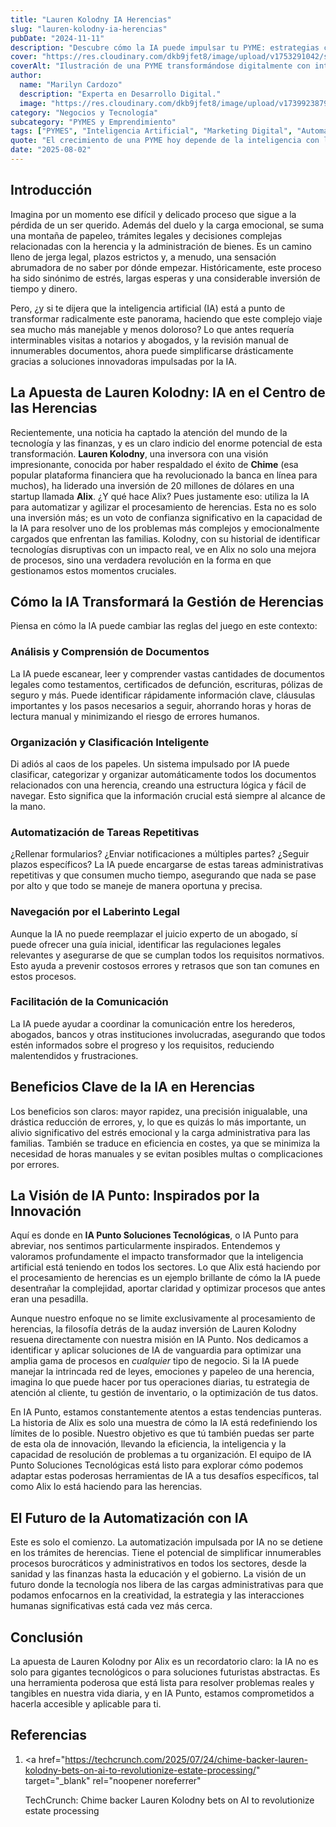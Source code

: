 ```yaml
---
title: "Lauren Kolodny IA Herencias"
slug: "lauren-kolodny-ia-herencias"
pubDate: "2024-11-11"
description: "Descubre cómo la IA puede impulsar tu PYME: estrategias concretas de marketing, automatización y datos para aumentar ventas."
cover: "https://res.cloudinary.com/dkb9jfet8/image/upload/v1753291042/small-business_kk56r6.jpg"
coverAlt: "Ilustración de una PYME transformándose digitalmente con inteligencia artificial."
author:
  name: "Marilyn Cardozo"
  description: "Experta en Desarrollo Digital."
  image: "https://res.cloudinary.com/dkb9jfet8/image/upload/v1739923879/marilyn_s2mi4a.png"
category: "Negocios y Tecnología"
subcategory: "PYMES y Emprendimiento"
tags: ["PYMES", "Inteligencia Artificial", "Marketing Digital", "Automatización", "Ventas"]
quote: "El crecimiento de una PYME hoy depende de la inteligencia con la que se aplican datos, IA y estrategia. — Sergio Rondón"
date: "2025-08-02"
---
```




<h2 id="introduccion">Introducción</h2>

Imagina por un momento ese difícil y delicado proceso que sigue a la pérdida de un ser querido. Además del duelo y la carga emocional, se suma una montaña de papeleo, trámites legales y decisiones complejas relacionadas con la herencia y la administración de bienes. Es un camino lleno de jerga legal, plazos estrictos y, a menudo, una sensación abrumadora de no saber por dónde empezar. Históricamente, este proceso ha sido sinónimo de estrés, largas esperas y una considerable inversión de tiempo y dinero.

Pero, ¿y si te dijera que la inteligencia artificial (IA) está a punto de transformar radicalmente este panorama, haciendo que este complejo viaje sea mucho más manejable y menos doloroso? Lo que antes requería interminables visitas a notarios y abogados, y la revisión manual de innumerables documentos, ahora puede simplificarse drásticamente gracias a soluciones innovadoras impulsadas por la IA.

<h2 id="la-apuesta-de-lauren-kolodny-ia-en-el-centro-de-las-herencias">
  La Apuesta de Lauren Kolodny: IA en el Centro de las Herencias
</h2>

Recientemente, una noticia ha captado la atención del mundo de la tecnología y las finanzas, y es un claro indicio del enorme potencial de esta transformación. **Lauren Kolodny**, una inversora con una visión impresionante, conocida por haber respaldado el éxito de **Chime** (esa popular plataforma financiera que ha revolucionado la banca en línea para muchos), ha liderado una inversión de 20 millones de dólares en una startup llamada **Alix**. ¿Y qué hace Alix? Pues justamente eso: utiliza la IA para automatizar y agilizar el procesamiento de herencias. Esta no es solo una inversión más; es un voto de confianza significativo en la capacidad de la IA para resolver uno de los problemas más complejos y emocionalmente cargados que enfrentan las familias. Kolodny, con su historial de identificar tecnologías disruptivas con un impacto real, ve en Alix no solo una mejora de procesos, sino una verdadera revolución en la forma en que gestionamos estos momentos cruciales.

<h2 id="como-la-ia-transformara-la-gestion-de-herencias">
  Cómo la IA Transformará la Gestión de Herencias
</h2>

Piensa en cómo la IA puede cambiar las reglas del juego en este contexto:

<h3 id="analisis-y-comprension-de-documentos">
  Análisis y Comprensión de Documentos
</h3>

La IA puede escanear, leer y comprender vastas cantidades de documentos legales como testamentos, certificados de defunción, escrituras, pólizas de seguro y más. Puede identificar rápidamente información clave, cláusulas importantes y los pasos necesarios a seguir, ahorrando horas y horas de lectura manual y minimizando el riesgo de errores humanos.

<h3 id="organizacion-y-clasificacion-inteligente">
  Organización y Clasificación Inteligente
</h3>

Di adiós al caos de los papeles. Un sistema impulsado por IA puede clasificar, categorizar y organizar automáticamente todos los documentos relacionados con una herencia, creando una estructura lógica y fácil de navegar. Esto significa que la información crucial está siempre al alcance de la mano.

<h3 id="automatizacion-de-tareas-repetitivas">
  Automatización de Tareas Repetitivas
</h3>

¿Rellenar formularios? ¿Enviar notificaciones a múltiples partes? ¿Seguir plazos específicos? La IA puede encargarse de estas tareas administrativas repetitivas y que consumen mucho tiempo, asegurando que nada se pase por alto y que todo se maneje de manera oportuna y precisa.

<h3 id="navegacion-por-el-laberinto-legal">
  Navegación por el Laberinto Legal
</h3>

Aunque la IA no puede reemplazar el juicio experto de un abogado, sí puede ofrecer una guía inicial, identificar las regulaciones legales relevantes y asegurarse de que se cumplan todos los requisitos normativos. Esto ayuda a prevenir costosos errores y retrasos que son tan comunes en estos procesos.

<h3 id="facilitacion-de-la-comunicacion">Facilitación de la Comunicación</h3>

La IA puede ayudar a coordinar la comunicación entre los herederos, abogados, bancos y otras instituciones involucradas, asegurando que todos estén informados sobre el progreso y los requisitos, reduciendo malentendidos y frustraciones.

<h2 id="beneficios-clave-de-la-ia-en-herencias">
  Beneficios Clave de la IA en Herencias
</h2>

Los beneficios son claros: mayor rapidez, una precisión inigualable, una drástica reducción de errores, y, lo que es quizás lo más importante, un alivio significativo del estrés emocional y la carga administrativa para las familias. También se traduce en eficiencia en costes, ya que se minimiza la necesidad de horas manuales y se evitan posibles multas o complicaciones por errores.

<h2 id="la-vision-de-ia-punto-inspirados-por-la-innovacion">
  La Visión de IA Punto: Inspirados por la Innovación
</h2>

Aquí es donde en **IA Punto Soluciones Tecnológicas**, o IA Punto para abreviar, nos sentimos particularmente inspirados. Entendemos y valoramos profundamente el impacto transformador que la inteligencia artificial está teniendo en todos los sectores. Lo que Alix está haciendo por el procesamiento de herencias es un ejemplo brillante de cómo la IA puede desentrañar la complejidad, aportar claridad y optimizar procesos que antes eran una pesadilla.

Aunque nuestro enfoque no se limite exclusivamente al procesamiento de herencias, la filosofía detrás de la audaz inversión de Lauren Kolodny resuena directamente con nuestra misión en IA Punto. Nos dedicamos a identificar y aplicar soluciones de IA de vanguardia para optimizar una amplia gama de procesos en _cualquier_ tipo de negocio. Si la IA puede manejar la intrincada red de leyes, emociones y papeleo de una herencia, imagina lo que puede hacer por tus operaciones diarias, tu estrategia de atención al cliente, tu gestión de inventario, o la optimización de tus datos.

En IA Punto, estamos constantemente atentos a estas tendencias punteras. La historia de Alix es solo una muestra de cómo la IA está redefiniendo los límites de lo posible. Nuestro objetivo es que tú también puedas ser parte de esta ola de innovación, llevando la eficiencia, la inteligencia y la capacidad de resolución de problemas a tu organización. El equipo de IA Punto Soluciones Tecnológicas está listo para explorar cómo podemos adaptar estas poderosas herramientas de IA a tus desafíos específicos, tal como Alix lo está haciendo para las herencias.

<h2 id="el-futuro-de-la-automatizacion-con-ia">
  El Futuro de la Automatización con IA
</h2>

Este es solo el comienzo. La automatización impulsada por IA no se detiene en los trámites de herencias. Tiene el potencial de simplificar innumerables procesos burocráticos y administrativos en todos los sectores, desde la sanidad y las finanzas hasta la educación y el gobierno. La visión de un futuro donde la tecnología nos libera de las cargas administrativas para que podamos enfocarnos en la creatividad, la estrategia y las interacciones humanas significativas está cada vez más cerca.

<h2 id="conclusion">Conclusión</h2>

La apuesta de Lauren Kolodny por Alix es un recordatorio claro: la IA no es solo para gigantes tecnológicos o para soluciones futuristas abstractas. Es una herramienta poderosa que está lista para resolver problemas reales y tangibles en nuestra vida diaria, y en IA Punto, estamos comprometidos a hacerla accesible y aplicable para ti.

<h2 id="referencias">Referencias</h2>

1.  <a
      href="https://techcrunch.com/2025/07/24/chime-backer-lauren-kolodny-bets-on-ai-to-revolutionize-estate-processing/"
      target="_blank"
      rel="noopener noreferrer"
    >
      TechCrunch: Chime backer Lauren Kolodny bets on AI to revolutionize estate
      processing
    </a>
